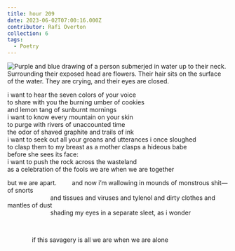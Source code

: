 ```yaml
---
title: hour 209
date: 2023-06-02T07:00:16.000Z
contributor: Rafi Overton
collection: 6
tags:
  - Poetry
---
```


<img src="/images/6/hour-209-katie-gasper.jpg" alt="Purple and blue drawing of a person submerjed in water up to their neck. Surrounding their exposed head are flowers. Their hair sits on the surface of the water. They are crying, and their eyes are closed." class="w450" />

i want to hear the seven colors of your voice<br />
to share with you the burning umber of cookies<br />
and lemon tang of sunburnt mornings<br />
i want to know every mountain on your skin<br />
to purge with rivers of unaccounted time<br />
the odor of shaved graphite and trails of ink<br />
i want to seek out all your groans and utterances i once sloughed<br />
to clasp them to my breast as a mother clasps a hideous babe<br />
before she sees its face:<br />
i want to push the rock across the wasteland<br />
as a celebration of the fools we are when we are together<br />

but we are apart.   and now i’m wallowing in mounds of monstrous shit—of snorts<br />
       and tissues and viruses and tylenol and dirty clothes and mantles of dust<br />
       shading my eyes in a separate sleet, as i wonder

<br />

    if this savagery is all we are when we are alone
